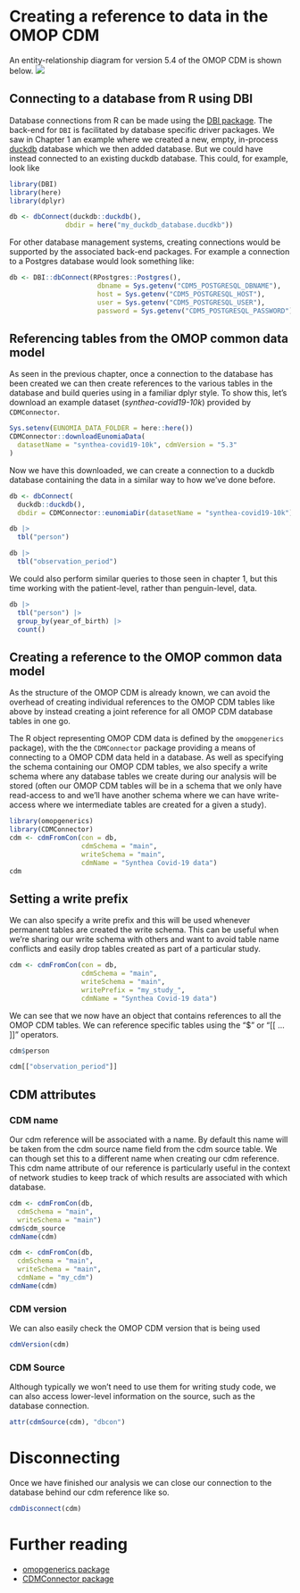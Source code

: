 # Creating a reference to data in the OMOP CDM {#sec-cdm_reference}

An entity-relationship diagram for version 5.4 of the OMOP CDM is shown below.
![](images/erd.jpg){.lightbox}

## Connecting to a database from R using DBI

Database connections from R can be made using the [DBI package](https://dbi.r-dbi.org/). The back-end for `DBI` is facilitated by database specific driver packages. We saw in Chapter 1 an example where we created a new, empty, in-process [duckdb](https://duckdb.org/) database which we then added database. But we could have instead connected to an existing duckdb database. This could, for example, look like

```r
library(DBI)
library(here)
library(dplyr)
```

```r
db <- dbConnect(duckdb::duckdb(), 
              dbdir = here("my_duckdb_database.ducdkb"))
```

For other database management systems, creating connections would be supported by the associated back-end packages. For example a connection to a Postgres database would look something like:

```r
db <- DBI::dbConnect(RPostgres::Postgres(),
                      dbname = Sys.getenv("CDM5_POSTGRESQL_DBNAME"),
                      host = Sys.getenv("CDM5_POSTGRESQL_HOST"),
                      user = Sys.getenv("CDM5_POSTGRESQL_USER"),
                      password = Sys.getenv("CDM5_POSTGRESQL_PASSWORD"))
```

## Referencing tables from the OMOP common data model

As seen in the previous chapter, once a connection to the database has been created we can then create references to the various tables in the database and build queries using in a familiar dplyr style. To show this, let's download an example dataset (*synthea-covid19-10k*) provided by `CDMConnector`.

```r
Sys.setenv(EUNOMIA_DATA_FOLDER = here::here())
CDMConnector::downloadEunomiaData(
  datasetName = "synthea-covid19-10k", cdmVersion = "5.3"
)
```

Now we have this downloaded, we can create a connection to a duckdb database containing the data in a similar way to how we've done before.

```r
db <- dbConnect(
  duckdb::duckdb(), 
  dbdir = CDMConnector::eunomiaDir(datasetName = "synthea-covid19-10k"))

db |> 
  tbl("person")

db |> 
  tbl("observation_period")
```

We could also perform similar queries to those seen in chapter 1, but this time working with the patient-level, rather than penguin-level, data.

```r
db |> 
  tbl("person") |> 
  group_by(year_of_birth) |> 
  count() 
```

## Creating a reference to the OMOP common data model

As the structure of the OMOP CDM is already known, we can avoid the overhead of creating individual references to the OMOP CDM tables like above by instead creating a joint reference for all OMOP CDM database tables in one go.

The R object representing OMOP CDM data is defined by the `omopgenerics` package), with the the `CDMConnector` package providing a means of connecting to a OMOP CDM data held in a database. As well as specifying the schema containing our OMOP CDM tables, we also specify a write schema where any database tables we create during our analysis will be stored (often our OMOP CDM tables will be in a schema that we only have read-access to and we'll have another schema where we can have write-access where we intermediate tables are created for a given a study).

```r
library(omopgenerics)
library(CDMConnector)
cdm <- cdmFromCon(con = db,
                  cdmSchema = "main", 
                  writeSchema = "main", 
                  cdmName = "Synthea Covid-19 data")
cdm
```

::: {.callout-tip collapse="true"}
## Setting a write prefix

We can also specify a write prefix and this will be used whenever permanent tables are created the write schema. This can be useful when we're sharing our write schema with others and want to avoid table name conflicts and easily drop tables created as part of a particular study.

```r
cdm <- cdmFromCon(con = db,
                  cdmSchema = "main", 
                  writeSchema = "main", 
                  writePrefix = "my_study_",
                  cdmName = "Synthea Covid-19 data")
```
:::

We can see that we now have an object that contains references to all the OMOP CDM tables. We can reference specific tables using the "\$" or "\[\[ ... \]\]" operators.

```r
cdm$person

cdm[["observation_period"]]
```

## CDM attributes

### CDM name

Our cdm reference will be associated with a name. By default this name will be taken from the cdm source name field from the cdm source table. We can though set this to a different name when creating our cdm reference. This cdm name attribute of our reference is particularly useful in the context of network studies to keep track of which results are associated with which database.

```r
cdm <- cdmFromCon(db,
  cdmSchema = "main", 
  writeSchema = "main")
cdm$cdm_source
cdmName(cdm)

cdm <- cdmFromCon(db,
  cdmSchema = "main", 
  writeSchema = "main", 
  cdmName = "my_cdm")
cdmName(cdm)
```

### CDM version

We can also easily check the OMOP CDM version that is being used

```r
cdmVersion(cdm)
```

### CDM Source

Although typically we won't need to use them for writing study code, we can also access lower-level information on the source, such as the database connection.

```r
attr(cdmSource(cdm), "dbcon")
```

# Disconnecting

Once we have finished our analysis we can close our connection to the database behind our cdm reference like so.

```r
cdmDisconnect(cdm) 
```

# Further reading

-   [omopgenerics package](https://darwin-eu.github.io/omopgenerics)
-   [CDMConnector package](https://darwin-eu.github.io/CDMConnector)

